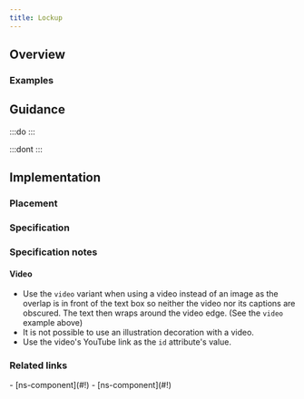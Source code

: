 ```yaml
---
title: Lockup
---
```




## Overview

<CompDetails name={componentName} />

### Examples

<Tabs>
  <TabItem label="Standard">
    <ExampleViewer type="standard" />
  </TabItem>
  <TabItem label="Video">
    <ExampleViewer type="video" />
  </TabItem>
</Tabs>

## Guidance

:::do
:::

:::dont
:::

## Implementation

### Placement

<Placement name={componentName} />

### Specification

<Specification name={componentName} />

### Specification notes

#### Video
* Use the `video` variant when using a video instead of an image as the overlap is in front of the text box so neither the video nor its captions are obscured. The text then wraps around the video edge. (See the `video` example above)
* It is not possible to use an illustration decoration with a video.
* Use the video's YouTube link as the `id` attribute's value.

### Related links

<RelatedLinks name={componentName}>
- [ns-component](#!)
- [ns-component](#!)
</RelatedLinks>

